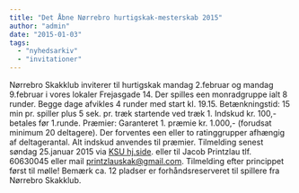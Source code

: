 ```yaml
---
title: "Det Åbne Nørrebro hurtigskak-mesterskab 2015"
author: "admin"
date: "2015-01-03"
tags: 
  - "nyhedsarkiv"
  - "invitationer"
---
```


Nørrebro Skakklub inviterer til hurtigskak mandag 2.februar og mandag 9.februar i vores lokaler Frejasgade 14. Der spilles een monradgruppe ialt 8 runder. Begge dage afvikles 4 runder med start kl. 19.15. Betænkningstid: 15 min pr. spiller plus 5 sek. pr. træk startende ved træk 1. Indskud kr. 100,- betales før 1.runde. Præmier: Garanteret 1. præmie kr. 1.000,- (forudsat minimum 20 deltagere). Der forventes een eller to ratinggrupper afhængig af deltagerantal. Alt indskud anvendes til præmier. Tilmelding senest søndag 25.januar 2015 via [KSU hj.side](http://ksu.dk/kalender/dotnet/viskalender.aspx?id=1437). eller til Jacob Printzlau tlf. 60630045 eller mail printzlauskak@gmail.com. Tilmelding efter princippet først til mølle! Bemærk ca. 12 pladser er forhåndsreserveret til spillere fra Nørrebro Skakklub.
